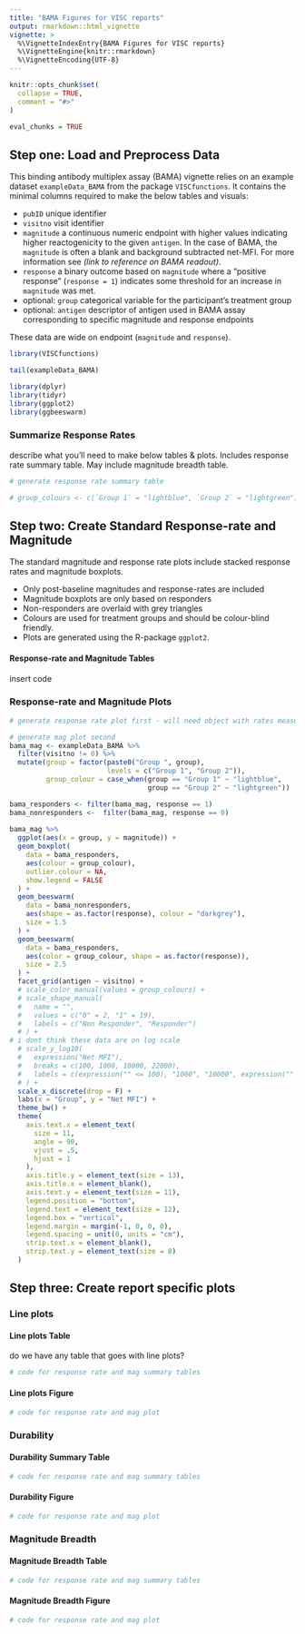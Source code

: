 ```yaml
---
title: "BAMA Figures for VISC reports"
output: rmarkdown::html_vignette
vignette: >
  %\VignetteIndexEntry{BAMA Figures for VISC reports}
  %\VignetteEngine{knitr::rmarkdown}
  %\VignetteEncoding{UTF-8}
---
```


```r
knitr::opts_chunk$set(
  collapse = TRUE,
  comment = "#>"
)

eval_chunks = TRUE
```

## Step one: Load and Preprocess Data

This binding antibody multiplex assay (BAMA) vignette relies on an example dataset `exampleData_BAMA` from the package `VISCfunctions`. It contains the minimal columns required to make the below tables and visuals:

- `pubID` unique identifier
- `visitno` visit identifier
- `magnitude` a continuous numeric endpoint with higher values indicating higher reactogenicity to the given `antigen`. In the case of BAMA, the `magnitude` is often a blank and background subtracted net-MFI. For more information see *(link to reference on BAMA readout)*.
- `response` a binary outcome based on `magnitude` where a "positive response" (`response = 1`) indicates some threshold for an increase in `magnitude` was met.
- optional: `group` categorical variable for the participant's treatment group
- optional: `antigen` descriptor of antigen used in BAMA assay corresponding to specific magnitude and response endpoints

These data are wide on endpoint (`magnitude` and `response`). 

```r
library(VISCfunctions)

tail(exampleData_BAMA)
```
```r
library(dplyr)
library(tidyr)
library(ggplot2)
library(ggbeeswarm)
```


### Summarize Response Rates

describe what you'll need to make below tables & plots. Includes response rate summary table. May include magnitude breadth table. 

```r
# generate response rate summary table
```

```r
# group_colours <- c(`Group 1` = "lightblue", `Group 2` = "lightgreen") # do we want/need this?

```

## Step two: Create Standard Response-rate and Magnitude

The standard magnitude and response rate plots include stacked response rates and magnitude boxplots.

- Only post-baseline magnitudes and response-rates are included
- Magnitude boxplots are only based on responders
- Non-responders are overlaid with grey triangles
- Colours are used for treatment groups and should be colour-blind friendly.
- Plots are generated using the R-package `ggplot2`.

#### Response-rate and Magnitude Tables

insert code

### Response-rate and Magnitude Plots

```r

# generate response rate plot first - will need object with rates measures

# generate mag plot second
bama_mag <- exampleData_BAMA %>% 
  filter(visitno != 0) %>%
  mutate(group = factor(paste0("Group ", group), 
                        levels = c("Group 1", "Group 2")),
         group_colour = case_when(group == "Group 1" ~ "lightblue",
                                  group == "Group 2" ~ "lightgreen"))

bama_responders <- filter(bama_mag, response == 1)
bama_nonresponders <-  filter(bama_mag, response == 0)
    
bama_mag %>%
  ggplot(aes(x = group, y = magnitude)) +
  geom_boxplot(
    data = bama_responders,
    aes(colour = group_colour),
    outlier.colour = NA,
    show.legend = FALSE
  ) +
  geom_beeswarm(
    data = bama_nonresponders,
    aes(shape = as.factor(response), colour = "darkgrey"),
    size = 1.5
  ) +
  geom_beeswarm(
    data = bama_responders,
    aes(color = group_colour, shape = as.factor(response)),
    size = 2.5
  ) +
  facet_grid(antigen ~ visitno) +
  # scale_color_manual(values = group_colours) +
  # scale_shape_manual(
  #   name = "",
  #   values = c("0" = 2, "1" = 19),
  #   labels = c("Non Responder", "Responder")
  # ) +
# i dont think these data are on log scale
  # scale_y_log10(
  #   expression("Net MFI"),
  #   breaks = c(100, 1000, 10000, 22000),
  #   labels = c(expression("" <= 100), "1000", "10000", expression("" >= 22000))
  # ) +
  scale_x_discrete(drop = F) +
  labs(x = "Group", y = "Net MFI") +
  theme_bw() +
  theme(
    axis.text.x = element_text(
      size = 11,
      angle = 90,
      vjust = .5,
      hjust = 1
    ),
    axis.title.y = element_text(size = 13),
    axis.title.x = element_blank(),
    axis.text.y = element_text(size = 11),
    legend.position = "bottom",
    legend.text = element_text(size = 12),
    legend.box = "vertical",
    legend.margin = margin(-1, 0, 0, 0),
    legend.spacing = unit(0, units = "cm"),
    strip.text.x = element_blank(),
    strip.text.y = element_text(size = 8)
  )

```

## Step three: Create report specific plots

### Line plots

#### Line plots Table

do we have any table that goes with line plots?

```r
# code for response rate and mag summary tables
```

#### Line plots Figure

```r
# code for response rate and mag plot
```

### Durability

#### Durability Summary Table

```r
# code for response rate and mag summary tables
```

#### Durability Figure

```r
# code for response rate and mag plot
```

### Magnitude Breadth

#### Magnitude Breadth Table

```r
# code for response rate and mag summary tables
```

#### Magnitude Breadth Figure

```r
# code for response rate and mag plot
```

